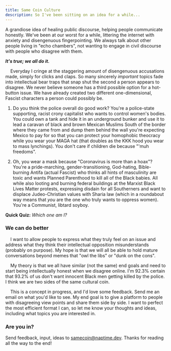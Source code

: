 ```yaml
---
title: Same Coin Culture
description: So I've been sitting on an idea for a while...
---
```


A grandiose idea of healing public discourse, helping people
communicate honestly. We've been at our worst for a while, littering the internet with anxiety
and disengenuous fingerpointing. We always talk about other people living in "echo chambers",
not wanting to engage in civil discourse with people who disagree with them.

__*It's true; we all do it.*__

&nbsp;&nbsp;&nbsp;&nbsp;Everyday I cringe at the staggering amount of disengenuous accusations made, simply for clicks and claps.
So many sincerely _important_ topics fade into intellectual bear traps that snap shut the
second a person appears to disagree. We never believe someone has a third possible option for
a hot-button issue. We have already created two different one-dimensional,
Fascist characters a person could possibly be.

1. Do you think the police overall do good work? You're a police-state supporting, racist crony capitalist who wants
to control women's bodies. You could own a tank and hide it in an underground bunker and
use it to lead a caravan of black and brown Mexican Muslims South of the border where they came from
and dump them behind the wall you're expecting Mexico to pay for so that you can protect
your homophobic theocracy while you wear your MAGA hat (that doubles as the KKK hood you wear to
mass lynchings). You don't care if children die because "'muh freedoms".

2. Oh, you wear a mask because "Coronavirus is more than a hoax"? You're a pride-marching, gender-transitioning,
God-hating, Bible-burning Antifa (actual Fascist) who thinks all hints of masculinity are toxic and wants
Planned Parenthood to kill all of the Black babies. All while also looting and burning federal
buildings at the Marxist Black Lives Matter protests, expressing disdain for all Southerners and
want to displace Judeo-Christian values with Sharia law (which in a roundabout way means that _you_
are the one who truly wants to oppress women). You're a Communist, libtard soyboy.

**Quick Quiz:** _Which one am I?_

### We can do better

&nbsp;&nbsp;&nbsp;&nbsp;I want to allow people to express what they truly feel on an issue and address
what they think their intellectual opposition misunderstands (probably on purpose). My hope is
that we will all be able to hold mature conversations beyond memes that "owl the libs" or
"dunk on the cons".

&nbsp;&nbsp;&nbsp;&nbsp;My theory is that we all have similar (not the same) end goals and need to start being intellectually
honest when we disagree online. I'm 92.3% certain that 93.2% of us don't want innocent Black men
getting killed by the police. I think we are two sides of the same cultural coin.

&nbsp;&nbsp;&nbsp;&nbsp;This is a concept in progress, and I'd love some feedback. Send me an email on what you'd like
to see. My end goal is to give a platform to people with disagreeing view points and share them
side by side. I want to perfect the most efficient format I can, so let me know your thoughts and ideas,
including what topics you are interested in.

### Are you in?

Send feedback, input, ideas to samecoin@naptime.dev. Thanks for reading all the way to the end!



